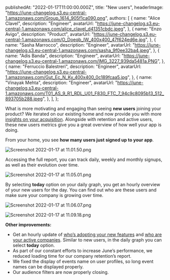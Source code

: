 
  publishedAt: "2022-01-17T11:00:00.000Z",
  title: "New users",
  headerImage:
    "https://june-changelog.s3.eu-central-1.amazonaws.com/Group_1614_905f1ca090.png",
  authors: [
    {
      name: "Alice Clavel",
      description: "Engineer",
      avatarUrl:
        "https://june-changelog.s3.eu-central-1.amazonaws.com/alice_clavel_d41351cbdc.jpeg",
    },
    {
      name: "Enzo Avigo",
      description: "Product",
      avatarUrl:
        "https://june-changelog.s3.eu-central-1.amazonaws.com/O_Doeqb_IW_400x400_47f624ed6e.jpg",
    },
    {
      name: "Sasha Marrocco",
      description: "Engineer",
      avatarUrl:
        "https://june-changelog.s3.eu-central-1.amazonaws.com/sasha_9f0ee32ba4.jpeg",
    },
    {
      name: "Adis Banda",
      description: "Engineer",
      avatarUrl:
        "https://june-changelog.s3.eu-central-1.amazonaws.com/IMG_3227_939da5481a.PNG",
    },
    {
      name: "Ferruccio Balestreri",
      description: "Engineer",
      avatarUrl:
        "https://june-changelog.s3.eu-central-1.amazonaws.com/Gut_Ec_N_Ky_400x400_0c189fcaa5.jpg",
    },
    {
      name: "Vinayak Mehta",
      description: "Engineer",
      avatarUrl:
        "https://june-changelog.s3.eu-central-1.amazonaws.com/T01_AS_9_R1_RDL_U01_F830_FTC_7_94c9c8095b13_512_893705b288.jpeg",
    },
  ],
};

What is more motivating and engaging than seeing **new users** joining your product? We iterated on our existing home and now provide you with more [insights on your acquisition](https://june.so/template/new-users). Alongside with retention and active users, these new users metrics give you a great overview of how well your app is doing.

From your home, you see **how many users just signed up to your app**.

![Screenshot 2022-01-17 at 11.01.50.png](https://june-changelog.s3.eu-central-1.amazonaws.com/Screenshot_2022_01_17_at_11_01_50_42440ca1ac.png)

Accessing the full report, you can track daily, weekly and monthly signups, as well as their evolution over time.

![Screenshot 2022-01-17 at 11.05.01.png](https://june-changelog.s3.eu-central-1.amazonaws.com/Screenshot_2022_01_17_at_11_05_01_f4a6aa7328.png)

By selecting **today** option on your daily graph, you get an hourly overview of your new users for the day. You can find out who are these users and make sure your company is growing over time.

![Screenshot 2022-01-17 at 11.06.07.png](https://june-changelog.s3.eu-central-1.amazonaws.com/Screenshot_2022_01_17_at_11_06_07_3e267fa7ef.png)

![Screenshot 2022-01-17 at 11.09.18.png](https://june-changelog.s3.eu-central-1.amazonaws.com/Screenshot_2022_01_17_at_11_09_18_89b9a74e29.png)

**Other improvements:**

- Get an hourly update of [who’s adopting your new features](https://june.so/template/feature-usage) and [who are your active companies](https://june.so/template/active-groups). Similar to new users, in the daily graph you can select **today** option.
- As part of our constant efforts to increase June’s performance, we reduced loading time for our company retention’s report.
- We fixed the display of events name on user profiles, so long event names can be displayed properly.
- Our audience filters are now properly closing.

